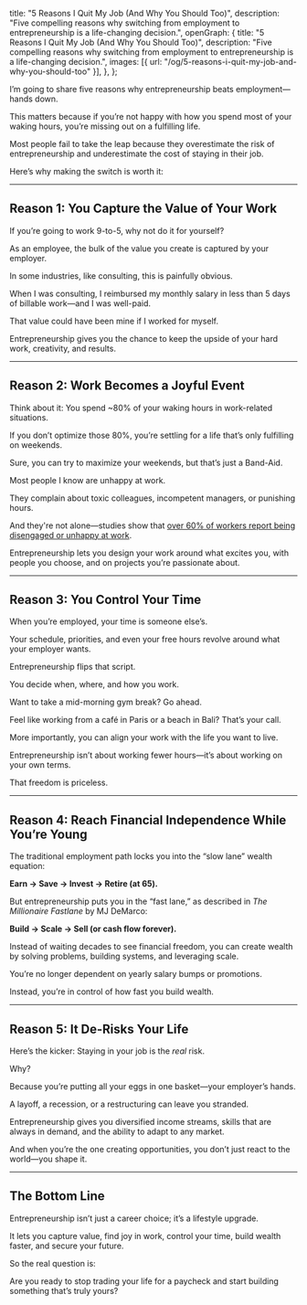   title: "5 Reasons I Quit My Job (And Why You Should Too)",
  description:
    "Five compelling reasons why switching from employment to entrepreneurship is a life-changing decision.",
  openGraph: {
    title: "5 Reasons I Quit My Job (And Why You Should Too)",
    description:
      "Five compelling reasons why switching from employment to entrepreneurship is a life-changing decision.",
    images: [{ url: "/og/5-reasons-i-quit-my-job-and-why-you-should-too" }],
  },
};

I’m going to share five reasons why entrepreneurship beats employment—hands down.

This matters because if you’re not happy with how you spend most of your waking hours, you’re missing out on a fulfilling life.

Most people fail to take the leap because they overestimate the risk of entrepreneurship and underestimate the cost of staying in their job.

Here’s why making the switch is worth it:

---

## Reason 1: You Capture the Value of Your Work

If you’re going to work 9-to-5, why not do it for yourself?

As an employee, the bulk of the value you create is captured by your employer.

In some industries, like consulting, this is painfully obvious.

When I was consulting, I reimbursed my monthly salary in less than 5 days of billable work—and I was well-paid.

That value could have been mine if I worked for myself.

Entrepreneurship gives you the chance to keep the upside of your hard work, creativity, and results.

---

## Reason 2: Work Becomes a Joyful Event

Think about it: You spend ~80% of your waking hours in work-related situations.

If you don’t optimize those 80%, you’re settling for a life that’s only fulfilling on weekends.

Sure, you can try to maximize your weekends, but that’s just a Band-Aid.

Most people I know are unhappy at work.

They complain about toxic colleagues, incompetent managers, or punishing hours.

<Tweet id="1860449527758549159" />

And they're not alone—studies show that [over 60% of workers report being disengaged or unhappy at work](https://www.gallup.com/workplace/349484/state-of-the-global-workplace.aspx).

Entrepreneurship lets you design your work around what excites you, with people you choose, and on projects you’re passionate about.

---

## Reason 3: You Control Your Time

When you’re employed, your time is someone else’s.

Your schedule, priorities, and even your free hours revolve around what your employer wants.

Entrepreneurship flips that script.

You decide when, where, and how you work.

Want to take a mid-morning gym break? Go ahead.

Feel like working from a café in Paris or a beach in Bali? That’s your call.

More importantly, you can align your work with the life you want to live.

Entrepreneurship isn’t about working fewer hours—it’s about working on your own terms.

That freedom is priceless.

<Tweet
  id="1634954654139428866"
  caption="When you’re employed, your time is someone else’s."
/>

---

## Reason 4: Reach Financial Independence While You’re Young

<Tweet id="1002103670400417792" />

The traditional employment path locks you into the “slow lane” wealth equation:

**Earn -> Save -> Invest -> Retire (at 65).**

But entrepreneurship puts you in the “fast lane,” as described in _The Millionaire Fastlane_ by MJ DeMarco:

**Build -> Scale -> Sell (or cash flow forever).**

Instead of waiting decades to see financial freedom, you can create wealth by solving problems, building systems, and leveraging scale.

You’re no longer dependent on yearly salary bumps or promotions.

Instead, you’re in control of how fast you build wealth.

---

## Reason 5: It De-Risks Your Life

Here’s the kicker: Staying in your job is the _real_ risk.

Why?

Because you’re putting all your eggs in one basket—your employer’s hands.

A layoff, a recession, or a restructuring can leave you stranded.

Entrepreneurship gives you diversified income streams, skills that are always in demand, and the ability to adapt to any market.

And when you’re the one creating opportunities, you don’t just react to the world—you shape it.

---

## The Bottom Line

Entrepreneurship isn’t just a career choice; it’s a lifestyle upgrade.

It lets you capture value, find joy in work, control your time, build wealth faster, and secure your future.

So the real question is:

Are you ready to stop trading your life for a paycheck and start building something that’s truly yours?
